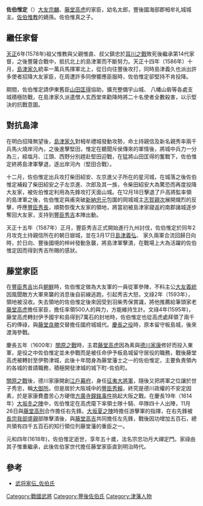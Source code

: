 {{Japanese|japanese=佐伯 惟定|kana=さえき これさだ|romaji=saeki koresada|}}

'''佐伯惟定'''（{{bd|1569年||1618年|7月30日}}）[[大友宗麟|大友宗麟]]、[[藤堂高虎|藤堂高虎]]的家臣，幼名太郎，豐後國海部郡栂牟礼城城主。[[佐伯惟教|佐伯惟教]]的嫡孫。佐伯惟真之子。

== 繼任家督 ==
[[天正_(日本)|天正]]6年(1578年)祖父惟教與父親惟直、叔父鎮忠於[[耳川之戰|耳川之戰]]敗死後繼承第14代家督，之後豐薩合戰中，抵抗北上的島津軍而不斷努力。天正十四年（1586年）十月，[[島津家久|島津家久]]統率一萬兵馬揮軍北上，從日向往豐後攻打，同時島津義久也派出許多使者招降大友家臣，在周遭許多同僚響應臣服時，佐伯惟定卻堅持不肯投降。

期間，佐伯惟定請伊東舊臣[[山田匡得|山田匡得]]協助，擴充整備宇山城、 八幡山砦等各處支城積極防戰，在島津家久派遣僧人玄西堂來勸降時將二十名使者全數殺害，以示堅決的抗戰意圖。

== 對抗島津 ==
在明白招降無望後，[[島津家久|島津家久]]對栂牟禮城發動攻勢，命土持親信及新名親秀率兩千兵馬火燒岸河內，之後進擊堅田，惟定在聽聞斥侯傳來的軍情後，將城中兵力一分為三，經塩月、江頭、西野分別趕赴堅田迎戰，在猛將山田匡得的奮戰下，佐伯惟定終將島津軍擊退，逐出岸河內（堅田合戰）。

十二月，佐伯惟定出兵攻打柴田紹安、左京進父子所在的星河城，在城落之後佐伯惟定補殺了柴田紹安之子左京進、次郎及其一族，令柴田紹安大為驚恐而再度投降大友家，被佐伯惟定利用為先鋒攻打天面山城。在12月18日擊退了戶高將監率領的島津軍之後，佐伯惟定與甫突破[[新納忠元|新納忠元]]包圍的岡城城主[[志賀親次|志賀親次]]展開熾烈的反擊，呼應[[豐臣秀長|豐臣秀長]]，順勢恢復大友家的領地，將當初被島津家寢返的南郡諸城逐步奪回大友家，支持到[[豐臣秀吉|豐臣秀吉]]本陣出動。

天正十五年（1587年）正月，豐臣秀吉正式開始進行九州討伐，佐伯惟定於同年2月攻克土持親信所在的朝日嶽城，並在3月17日[[島津義弘|島津義弘]]、 家久兩軍合流回歸日向時，於日向、豐後國境的梓峠發動急襲，將島津軍擊潰，在戰場上大為活躍的佐伯惟定因而得到秀吉所賜的感狀。

== 藤堂家臣 ==
在[[豐臣秀吉|豐臣秀吉]]出兵[[朝鮮|朝鮮]]時，佐伯惟定做為大友軍的一員從軍參陣，不料主公[[大友義統|大友義統]]因風聞敵方大軍來襲的消息後自前線逃跑，引起秀吉大怒，文祿2年（1593年），領地被沒收。失去領地的佐伯惟定後來因受到羽柴秀保賞識，將他推薦給筆頭家老[[藤堂高虎|藤堂高虎]]擔任家臣，擔任率領500人的與力，方能維持生計。文祿4年(1595年)，藤堂高虎轉封伊予國宇和島得到7萬石的封地時，佐伯惟定也從高虎處拜領了兩千石的俸祿，與[[藤堂良勝|藤堂良勝]]交替擔任國府城城代。[[慶長之役|慶長之役]]時，原本留守板島城，後來渡海參戰。

慶長五年（1600年）[[關原之戰|關原之戰]]時，主君[[藤堂高虎|藤堂高虎]]因為素與[[德川家康|德川家康]]修好而投入東軍，是役之中佐伯惟定並未參戰而是被任命伊予板島城留守居役的職務，戰後藤堂高虎被轉封至伊勢津城，此後十年間身為藤堂藩士之一的佐伯惟定，主要負責領內的各城的普請職務，積極開發津城的城下町-佐伯町。

[[關原之戰|關原之戰]]後，德川家康開創[[江戶幕府|江戶幕府]]，身任[[征夷大將軍|征夷大將軍]]，隨後又把將軍之位讓於世子秀忠，稱[[大御所|大御所]]。但是居於大阪城中的[[豐臣秀賴|豐臣秀賴]]，終究是德川政權的不安定因素，於是家康費盡苦心方硬借[[方廣寺鐘銘事件|方廣寺鐘銘事件]]挑起大阪之戰。在慶長19年（1614年）[[大坂冬之陣|大坂冬之陣]]中，佐伯惟定在高虎麾下率領士隊十騎、卒隊四十人出陣，11月26日與[[藤堂高刑|藤堂高刑]]合作擔任右先鋒。[[大坂夏之陣|大坂夏之陣]]時擔任游擊軍的指揮，在右先鋒被[[長宗我部盛親|長宗我部盛親]]部隊擊潰後，與[[藤堂高吉|藤堂高吉]]共同擔任左先鋒，戰後因功增加五百石，總共領有四千五百石的知行領位列藤堂藩的重臣之一。

元和四年(1618年)，佐伯惟定逝世，享年五十歲，法名宗忠功月大禪定門。家祿由其子惟重繼承，此後佐伯家世代擔任藤堂家臣直到明治時代。

== 參考 ==
*[http://www2.harimaya.com/sengoku/html/saeki_9.html/ 武将家伝_佐伯氏]{{Wayback|url=http://www2.harimaya.com/sengoku/html/saeki_9.html/ |date=20081202164812 }}

{{DEFAULTSORT:Saeki Koresada}}

[[Category:戰國武將|Category:戰國武將]]
[[Category:豐後佐伯氏|Category:豐後佐伯氏]]
[[Category:津藩人物|Category:津藩人物]]